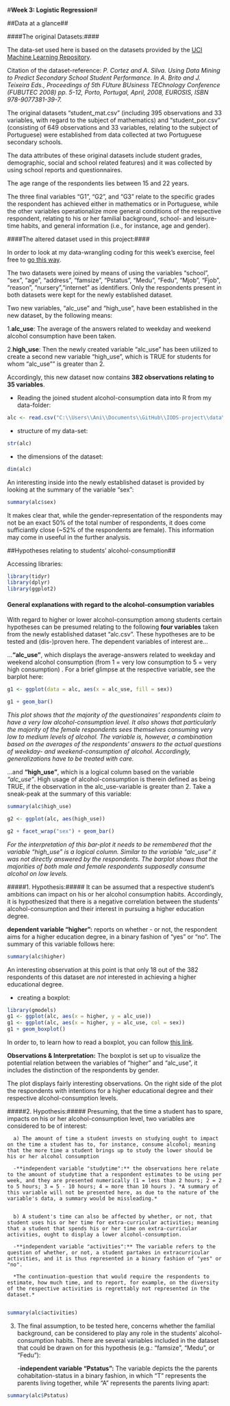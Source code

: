 #**Week 3: Logistic Regression**#

##Data at a glance##

####The original Datasets:####

The data-set used here is based on the datasets provided by the [UCI Machine Learning Repository](https://archive.ics.uci.edu/ml/datasets/Student+Performance).

Citation of the dataset-reference:
*P. Cortez and A. Silva. Using Data Mining to Predict Secondary School Student Performance. In A. Brito and J. Teixeira Eds., Proceedings of 5th FUture BUsiness TEChnology Conference (FUBUTEC 2008) pp. 5-12, Porto, Portugal, April, 2008, EUROSIS, ISBN 978-9077381-39-7.*

The original datasets "student_mat.csv" (including 395 observations and 33 variables, with regard to the subject of mathematics) and "student_por.csv" (consisting of 649 observations and 33 variables, relating to the subject of Portuguese) were established from data collected at two Portuguese secondary schools.

The data attributes of these original datasets include student grades, demographic, social and school related features) and it was collected by using school reports and questionnaires.

The age range of the respondents lies between 15 and 22 years.

The three final variables "G1", "G2", and "G3" relate to the specific grades the respondent has achieved either in mathematics or in Portuguese, while the other variables operationalize more general conditions of the respective respondent, relating to his or her familial background, school- and leisure-time habits, and general information (i.e., for instance, age and gender).


####The altered dataset used in this project:####

In order to look at my data-wrangling coding for this week's exercise, feel free to [go this way](https://github.com/JoaWe/IODS-project/blob/master/data/create_alc.R).

The two datasets were joined by means of using the variables "school", "sex", "age", "address", "famsize", "Pstatus", "Medu", "Fedu", "Mjob", "Fjob", "reason", "nursery","internet" as identifiers. 
Only the respondents present in both datasets were kept for the newly established dataset.

Two new variables, "alc_use" and "high_use", have been established in the new dataset, by the following means:

1.**alc_use**: The average of the answers related to weekday and weekend alcohol consumption have been taken.

2.**high_use**: Then the newly created variable "alc_use" has been utilized to create a second new variable "high_use", which is TRUE for students for whom "alc_use"" is greater than 2.

Accordingly, this new dataset now contains **382 observations relating to 35 variables**.


- Reading the joined student alcohol-consumption data into R from my data-folder:

```r

alc <- read.csv("C:\\Users\\Ani\\Documents\\GitHub\\IODS-project\\data\\alc.csv", header=TRUE)

```

- structure of my data-set:

```r

str(alc)

```


- the dimensions of the dataset:
```r

dim(alc)

```

An interesting inside into the newly established dataset is provided by looking at the summary of the variable "sex":

```r

summary(alc$sex)

```
It makes clear that, while the gender-representation of the respondents may not be an exact 50% of the total number of respondents, it does come sufficiantly close (~52% of the respondents are female). This information may come in useeful in the further analysis.


##Hypotheses relating to students' alcohol-consumption##

Accessing libraries:
``` r

library(tidyr) 
library(dplyr) 
library(ggplot2)

```


#### General explanations with regard to the alcohol-consumption variables####

With regard to higher or lower alcohol-consumption among students certain hypotheses can be presumed relating to the following **four variables** taken from the newly established dataset "alc.csv". These hypotheses are to be tested and (dis-)proven here.
The dependent variables of interest are...

...**"alc_use"**, which displays the average-answers related to weekday and weekend alcohol consumption (from 1 = very low consumption to 5 = very high consumption) . For a brief glimpse at the respective variable, see the barplot here:


```r

g1 <- ggplot(data = alc, aes(x = alc_use, fill = sex))

g1 + geom_bar()

```

*This plot shows that the majority of the questionaires' respondents claim to have a very low alcohol-consumption level. It also shows that particularly the majority of the female respondents sees themselves consuming very low to medium levels of alcohol.
The variable is, however, a combination based on the averages of the respondents' answers to the actual questions of weekday- and weekend-consumption of alcohol. Accordingly, generalizations have to be treated with care.*


...and **"high_use"**, which is a logical column based on the variable *"alc_use"*. High usage of alcohol-consumption is therein defined as being TRUE, if the observation in the alc_use-variable is greater than 2. Take a sneak-peak at the summary of this variable: 

```r

summary(alc$high_use)

g2 <- ggplot(alc, aes(high_use))

g2 + facet_wrap("sex") + geom_bar()

```

*For the interpretation of this bar-plot it needs to be remembered that the variable "high_use" is a logical column. Similar to the variable "alc_use" it was not directly answered by the respondents. The barplot shows that the majorities of both male and female respondents supposedly consume alcohol on low levels.*

#####1. Hypothesis:##### 
It can be assumed that a respective student's ambitions can impact on his or her alcohol consumption habits. Accordingly, it is hypothesized that there is a negative correlation between the students' alcohol-consumption and their interest in pursuing a higher education degree.

**dependent variable "higher":** 
reports on whether - or not, the respondent aims for a higher education degree, in a binary fashion of "yes" or "no". The summary of this variable follows here:

```r

summary(alc$higher)

```
     
An interesting observation at this point is that only 18 out of the 382 respondents of this dataset are *not* interested in achieving a higher educational degree.

- creating a boxplot:

```r

library(gmodels)
g1 <- ggplot(alc, aes(x = higher, y = alc_use))
g1 <- ggplot(alc, aes(x = higher, y = alc_use, col = sex))
g1 + geom_boxplot()

```

In order to, to learn how to read a boxplot, you can follow [this link](www.physics.csbsju.edu/stats/box2.html).

**Observations & Interpretation:**
The boxplot is set up to visualize the potential relation between the variables of "higher" and "alc_use", it includes the distinction of the respondents by gender.

The plot displays fairly interesting observations. On the right side of the plot the respondents with intentions for a higher educational degree and their respective alcohol-consumption levels. 


#####2. Hypothesis:#####
Presuming, that the time a student has to spare, impacts on his or her alcohol-consumption level, two variables are considered to be of interest:

      a) The amount of time a student invests on studying ought to impact on the time a student has to, for instance, consume alcohol; meaning that the more time a student brings up to study the lower should be his or her alcohol consumption
      
      -**independent variable "studytime":** the observations here relate to the amount of studytime that a respondent estimates to be using per week, and they are presented numerically (1 = less than 2 hours; 2 = 2 to 5 hours; 3 = 5 - 10 hours; 4 = more than 10 hours ). *A summary of this variable will not be presented here, as due to the nature of the variable's data, a summary would be missleading.*


      b) A student's time can also be affected by whether, or not, that student uses his or her time for extra-curricular activities; meaning that a student that spends his or her time on extra-curricular activities, ought to display a lower alcohol-consumption.
      
      -**independent variable "activities":** The variable refers to the question of whether, or not, a student partakes in extracurricular activities, and it is thus represented in a binary fashion of "yes" or "no". 
            
      *The continuation-question that would require the respondents to estimate, how much time, and to report, for example, on the diversity of the respective activities is regrettably not represented in the dataset.*
      
```r

summary(alc$activities)

```

3. The final assumption, to be tested here, concerns whether the familial background, can be considered to play any role in the students' alcohol-consumption habits. There are several variables included in the dataset that could be drawn on for this hypothesis (e.g.: "famsize", "Medu", or "Fedu"):

    -**independent variable "Pstatus":** The variable depicts the the parents cohabitation-status in a binary fashion, in which "T" represents the parents living together, while "A" represents the parents living apart:

```r

summary(alc$Pstatus)

```
      
